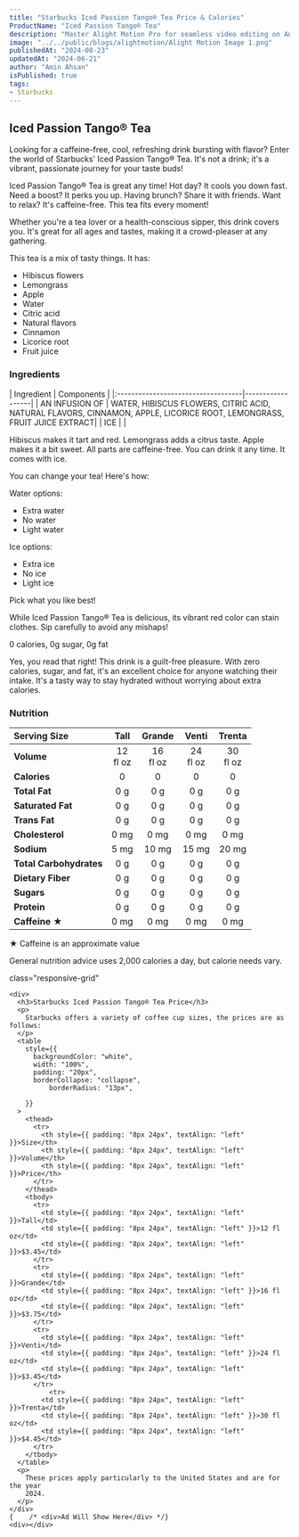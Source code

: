 ```yaml
---
title: "Starbucks Iced Passion Tango® Tea Price & Calories"
ProductName: "Iced Passion Tango® Tea" 
description: "Master Alight Motion Pro for seamless video editing on Android, iOS, and Tablets with our ultimate guide, unlocking advanced features and elevating your skills in 2024!"
image: "../../public/blogs/alightmotion/Alight Motion Image 1.png"
publishedAt: "2024-08-23"
updatedAt: "2024-06-21"
author: "Amin Ahsan"
isPublished: true
tags:
- Starbucks
---
```


## Iced Passion Tango® Tea 

  Looking for a caffeine-free, cool, refreshing drink bursting with flavor? Enter the world of Starbucks' Iced Passion Tango® Tea. It's not a drink; it's a vibrant, passionate journey for your taste buds!

  Iced Passion Tango® Tea is great any time! Hot day? It cools you down fast. Need a boost? It perks you up. Having brunch? Share it with friends. Want to relax? It's caffeine-free. This tea fits every moment!

  Whether you're a tea lover or a health-conscious sipper, this drink covers you. It's great for all ages and tastes, making it a crowd-pleaser at any gathering.

  This tea is a mix of tasty things. It has:
  - Hibiscus flowers
  - Lemongrass
  - Apple
  - Water
  - Citric acid
  - Natural flavors
  - Cinnamon
  - Licorice root
  - Fruit juice

  

<style jsx>{`
  .table-container {
    overflow-x: auto;
    position: relative;
  }
  .table-container table {
    border-collapse: collapse;
    width: 30%;
  }
  .table-container th,
  .table-container td {
    border: 1px solid #ddd;
    padding: 2px;
    min-width: 30px;
    font-size: 11px;
  }
  .table-container th:first-child,
  .table-container td:first-child {
    position: sticky;
    left: 0;
    background-color: white;
    z-index: 1;
  }
  @media (max-width: 768px) {
    .table-container th:not(:first-child),
    .table-container td:not(:first-child) {
      min-width: 50px;
    }
  }
`}</style>


### Ingredients
  <div style={{ overflowX: "scroll", fontSize: "14px" }}>
    | Ingredient                         | Components       |
    |:-----------------------------------|------------------|
    | AN INFUSION OF                     | WATER, HIBISCUS FLOWERS, CITRIC ACID, NATURAL FLAVORS, CINNAMON, APPLE, LICORICE ROOT, LEMONGRASS, FRUIT JUICE EXTRACT|
    | ICE                                |                  | 
  </div>

  Hibiscus makes it tart and red. Lemongrass adds a citrus taste. Apple makes it a bit sweet. All parts are caffeine-free. You can drink it any time. It comes with ice.

  You can change your tea! Here's how:

  Water options:
  - Extra water
  - No water
  - Light water

  Ice options:
  - Extra ice
  - No ice
  - Light ice

  Pick what you like best!

  While Iced Passion Tango® Tea is delicious, its vibrant red color can stain clothes. Sip carefully to avoid any mishaps!

  0 calories, 0g sugar, 0g fat

  Yes, you read that right! This drink is a guilt-free pleasure. With zero calories, sugar, and fat, it's an excellent choice for anyone watching their intake. It's a tasty way to stay hydrated without worrying about extra calories.

  ### Nutrition

  |  Serving Size	            | Tall           | Grande        | Venti   | Trenta    |
  |:--------------------------|:--------------:|:-----------:|:--------:|:--------:|
  | **Volume**                | 12 <br/> fl oz | 16 <br/> fl oz |  24 <br/> fl oz | 30 <br/> fl oz |
  | **Calories**              | 0              | 0          | 0       | 0       |
  | **Total Fat**             | 0 g            | 0 g         | 0 g      | 0 g      |
  | **Saturated Fat**         | 0 g            | 0 g         | 0 g      | 0 g      |
  | **Trans Fat**             | 0 g            | 0 g         | 0 g      | 0 g      |
  | **Cholesterol**           | 0 mg           | 0 mg        | 0 mg     | 0 mg     |
  | **Sodium**                | 5 mg           | 10 mg       | 15 mg    | 20 mg    | 
  | **Total Carbohydrates**   | 0 g            | 0 g         | 0 g      | 0 g      |
  | **Dietary Fiber**         | 0 g            | 0 g         | 0 g      | 0 g      |
  | **Sugars**                | 0 g            | 0 g         | 0 g      | 0 g      |
  | **Protein**               | 0 g            | 0 g         | 0 g      | 0 g      |
  | **Caffeine ★**            | 0 mg          | 0 mg      | 0 mg   | 0 mg   |

  ★ Caffeine is an approximate value

  General nutrition advice uses 2,000 calories a day, but calorie needs vary.

<style jsx>{`
  .table-container {
    overflow-x: auto;
    position: relative;
  }
  .table-container table {
    border-collapse: collapse;
    width: 80%;
  }
  .table-container th,
  .table-container td {
    border: 1px solid #ddd;
    padding: 2px;
    min-width: 30px;
    font-size: 11px;
  }
  .table-container th:first-child,
  .table-container td:first-child {
    position: sticky;
    left: 0;
    background-color: white;
    z-index: 1;
  }
  @media (max-width: 768px) {
    .table-container th:not(:first-child),
    .table-container td:not(:first-child) {
      min-width: 50px;
    }
  }
`}</style>

 <style jsx>{`
  @media (min-width: 768px) {
    .responsive-grid {
      display: grid;
      grid-template-columns: 1fr 1fr;
    }
  }
`}</style>

<div
  style={{
    backgroundColor: "#cee3de",
    borderLeft: "3px solid #0c7556",
   padding: "20px",
    paddingTop: "13px", // Add padding to the top
        display: "grid",
        height: "fit-content",
      }} 
      
  class="responsive-grid"

>
    <div>
      <h3>Starbucks Iced Passion Tango® Tea Price</h3>
      <p>
        Starbucks offers a variety of coffee cup sizes, the prices are as follows:
      </p>
      <table
        style={{
          backgroundColor: "white",
          width: "100%",
          padding: "20px",
          borderCollapse: "collapse",
              borderRadius: "13px",
          
        }}
      >
        <thead>
          <tr>
            <th style={{ padding: "8px 24px", textAlign: "left" }}>Size</th>
            <th style={{ padding: "8px 24px", textAlign: "left" }}>Volume</th>
            <th style={{ padding: "8px 24px", textAlign: "left" }}>Price</th>
          </tr>
        </thead>
        <tbody>
          <tr>
            <td style={{ padding: "8px 24px", textAlign: "left" }}>Tall</td>
            <td style={{ padding: "8px 24px", textAlign: "left" }}>12 fl oz</td>
            <td style={{ padding: "8px 24px", textAlign: "left" }}>$3.45</td>
          </tr>
          <tr>
            <td style={{ padding: "8px 24px", textAlign: "left" }}>Grande</td>
            <td style={{ padding: "8px 24px", textAlign: "left" }}>16 fl oz</td>
            <td style={{ padding: "8px 24px", textAlign: "left" }}>$3.75</td>
          </tr>
          <tr>
            <td style={{ padding: "8px 24px", textAlign: "left" }}>Venti</td>
            <td style={{ padding: "8px 24px", textAlign: "left" }}>24 fl oz</td>
            <td style={{ padding: "8px 24px", textAlign: "left" }}>$3.45</td>
          </tr>
              <tr>
            <td style={{ padding: "8px 24px", textAlign: "left" }}>Trenta</td>
            <td style={{ padding: "8px 24px", textAlign: "left" }}>30 fl oz</td>
            <td style={{ padding: "8px 24px", textAlign: "left" }}>$4.45</td>
          </tr>
        </tbody>
      </table>
      <p>
        These prices apply particularly to the United States and are for the year
        2024.
      </p>
    </div>
    {    /* <div>Ad Will Show Here</div> */}
    <div></div>
  </div>
